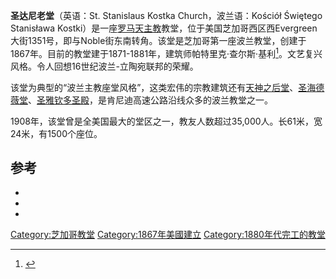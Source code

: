 {{Infobox church
| name                   = 圣达尼老堂
| image                  = St. Stanislaus Kostka Church Chicago.jpg
| latd                   = 41
| latm                   = 54
| lats                   = 21.4
| latNS                  = N
| longd                  = 87
| longm                  = 39
| longs                  = 44.7
| longEW                 = W
| coordinates            = {{coord|41|54|21.4|N|87|39|44.7|W|type:landmark_region:US-IL|display=title}}
| location               = 美国芝加哥
| denomination           = [[罗马天主教|罗马天主教]]
| founded date           = {{start date|1867}}
| dedicated date         = {{start date|1871|06|18}}<br>{{start date|1881|07|10}}
| architect              = 帕特里克·查尔斯·基利
| groundbreaking         = {{start date|1877|07|01}} 
| completed date         = {{end date|1881|07|10}}
| capacity               = 1500
}}
'''圣达尼老堂'''（英语：St. Stanislaus Kostka Church，波兰语：Kościół Świętego Stanisława Kostki）是一座[[罗马天主教|罗马天主教]]教堂，位于美国芝加哥西区西Evergreen 大街1351号，即与Noble街东南转角。该堂是芝加哥第一座波兰教堂，创建于1867年。目前的教堂建于1871-1881年，建筑师帕特里克·查尔斯·基利<ref name=Lost>{{cite book| first=David| last=Lowe| title=Lost Chicago| url=http://www.amazon.com/Lost-Chicago-David-Garrard-Lowe/dp/0226494322#reader_0226494322| location=Boston| publisher=[[Houghton_Mifflin_Company|Houghton Mifflin Company]]| date=1 October 2010| page=251| isbn=978-0226494326| access-date=2015-01-03| archive-date=2015-03-18| archive-url=https://web.archive.org/web/20150318190314/http://www.amazon.com/Lost-Chicago-David-Garrard-Lowe/dp/0226494322#reader_0226494322| dead-url=no}}</ref>。文艺复兴风格。令人回想16世纪波兰-立陶宛联邦的荣耀。

该堂为典型的“波兰主教座堂风格”，这类宏伟的宗教建筑还有[[天神之后堂_(芝加哥)|天神之后堂]]、[[圣海德薇堂_(芝加哥)|圣海德薇堂]]、[[圣雅钦多圣殿|圣雅钦多圣殿]]，是肯尼迪高速公路沿线众多的波兰教堂之一。

1908年，该堂曾是全美国最大的堂区之一，教友人数超过35,000人。长61米，宽24米，有1500个座位。

==参考==
*{{cite book|last =  Sinkevitch|first = Alice|title = The [[American_Institute_of_Architects|AIA]] Guide to Chicago|publisher = Harvest Books
|location=|year = 2004|doi = |isbn = |url = |language=}}
*{{cite book|last = Schulze|first = Franz|author2=Harrington, Kevin |title = Chicago's Famous Buildings
|publisher = University Of Chicago Press|location=|year = 2003|doi = |isbn = |url =https://archive.org/details/chicagosfamousbu0000schu|language=}}
*{{cite book|last = McNamara|first = Denis R.|title = Heavenly City: The Architectural Tradition of Catholic Chicago
|publisher = Liturgy Training Publications|location=|year = 2005|doi = }}
{{Reflist}}
[[Category:芝加哥教堂|Category:芝加哥教堂]]
[[Category:1867年美國建立|Category:1867年美國建立]]
[[Category:1880年代完工的教堂|Category:1880年代完工的教堂]]
